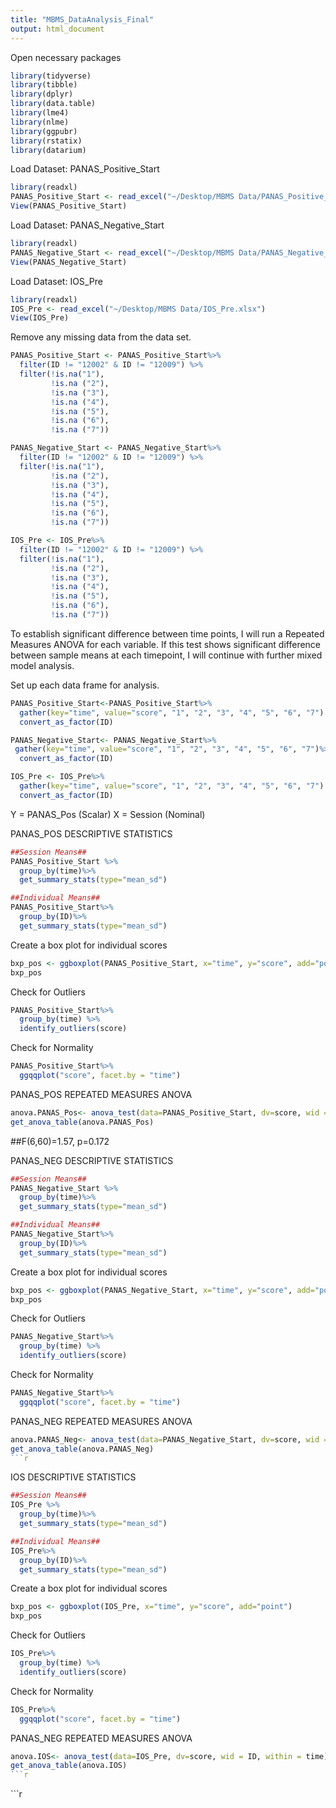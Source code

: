 ```yaml
---
title: "MBMS_DataAnalysis_Final"
output: html_document
---
```

Open necessary packages
```r
library(tidyverse)
library(tibble)
library(dplyr)
library(data.table)
library(lme4)
library(nlme)
library(ggpubr)
library(rstatix)
library(datarium)

```

Load Dataset: PANAS_Positive_Start
```r
library(readxl)
PANAS_Positive_Start <- read_excel("~/Desktop/MBMS Data/PANAS_Positive_Start.xlsx")
View(PANAS_Positive_Start)
```
Load Dataset: PANAS_Negative_Start
```r
library(readxl)
PANAS_Negative_Start <- read_excel("~/Desktop/MBMS Data/PANAS_Negative_Start.xlsx")
View(PANAS_Negative_Start)
```
Load Dataset: IOS_Pre
```r
library(readxl)
IOS_Pre <- read_excel("~/Desktop/MBMS Data/IOS_Pre.xlsx")
View(IOS_Pre)
```

Remove any missing data from the data set. 
```r
PANAS_Positive_Start <- PANAS_Positive_Start%>%
  filter(ID != "12002" & ID != "12009") %>%
  filter(!is.na("1"),
         !is.na ("2"), 
         !is.na ("3"),
         !is.na ("4"), 
         !is.na ("5"),
         !is.na ("6"), 
         !is.na ("7"))

PANAS_Negative_Start <- PANAS_Negative_Start%>%
  filter(ID != "12002" & ID != "12009") %>%
  filter(!is.na("1"),
         !is.na ("2"), 
         !is.na ("3"),
         !is.na ("4"), 
         !is.na ("5"),
         !is.na ("6"), 
         !is.na ("7"))

IOS_Pre <- IOS_Pre%>%
  filter(ID != "12002" & ID != "12009") %>%
  filter(!is.na("1"),
         !is.na ("2"), 
         !is.na ("3"),
         !is.na ("4"), 
         !is.na ("5"),
         !is.na ("6"), 
         !is.na ("7"))
```

To establish significant difference between time points, I will run a Repeated Measures ANOVA for each variable. If this test shows significant difference between sample means at each timepoint, I will continue with further mixed model analysis. 

Set up each data frame for analysis.
```r
PANAS_Positive_Start<-PANAS_Positive_Start%>%
  gather(key="time", value="score", "1", "2", "3", "4", "5", "6", "7") %>%
  convert_as_factor(ID)

PANAS_Negative_Start<- PANAS_Negative_Start%>%
 gather(key="time", value="score", "1", "2", "3", "4", "5", "6", "7")%>%
  convert_as_factor(ID)

IOS_Pre <- IOS_Pre%>%
  gather(key="time", value="score", "1", "2", "3", "4", "5", "6", "7") %>%
  convert_as_factor(ID)

```

Y = PANAS_Pos (Scalar)
X = Session (Nominal)

PANAS_POS DESCRIPTIVE STATISTICS
```r
##Session Means##
PANAS_Positive_Start %>%
  group_by(time)%>%
  get_summary_stats(type="mean_sd")

```
```r
##Individual Means##
PANAS_Positive_Start%>%
  group_by(ID)%>%
  get_summary_stats(type="mean_sd")
```
Create a box plot for individual scores
```r
bxp_pos <- ggboxplot(PANAS_Positive_Start, x="time", y="score", add="point") 
bxp_pos
```
Check for Outliers 
```r
PANAS_Positive_Start%>%
  group_by(time) %>%
  identify_outliers(score)
```

Check for Normality
```r
PANAS_Positive_Start%>%
  ggqqplot("score", facet.by = "time")
```
PANAS_POS REPEATED MEASURES ANOVA
```r
anova.PANAS_Pos<- anova_test(data=PANAS_Positive_Start, dv=score, wid = ID, within = time)
get_anova_table(anova.PANAS_Pos)
```
##F(6,60)=1.57, p=0.172

PANAS_NEG DESCRIPTIVE STATISTICS
```r
##Session Means##
PANAS_Negative_Start %>%
  group_by(time)%>%
  get_summary_stats(type="mean_sd")

```

```r
##Individual Means##
PANAS_Negative_Start%>%
  group_by(ID)%>%
  get_summary_stats(type="mean_sd")
```

Create a box plot for individual scores
```r
bxp_pos <- ggboxplot(PANAS_Negative_Start, x="time", y="score", add="point") 
bxp_pos
```
Check for Outliers 
```r
PANAS_Negative_Start%>%
  group_by(time) %>%
  identify_outliers(score)
```
Check for Normality
```r
PANAS_Negative_Start%>%
  ggqqplot("score", facet.by = "time")
```
PANAS_NEG REPEATED MEASURES ANOVA
```r
anova.PANAS_Neg<- anova_test(data=PANAS_Negative_Start, dv=score, wid = ID, within = time)
get_anova_table(anova.PANAS_Neg)
```r
```

IOS DESCRIPTIVE STATISTICS
```r
##Session Means##
IOS_Pre %>%
  group_by(time)%>%
  get_summary_stats(type="mean_sd")

```

```r
##Individual Means##
IOS_Pre%>%
  group_by(ID)%>%
  get_summary_stats(type="mean_sd")
```

Create a box plot for individual scores
```r
bxp_pos <- ggboxplot(IOS_Pre, x="time", y="score", add="point") 
bxp_pos
```
Check for Outliers 
```r
IOS_Pre%>%
  group_by(time) %>%
  identify_outliers(score)
```
Check for Normality
```r
IOS_Pre%>%
  ggqqplot("score", facet.by = "time")
```
PANAS_NEG REPEATED MEASURES ANOVA
```r
anova.IOS<- anova_test(data=IOS_Pre, dv=score, wid = ID, within = time)
get_anova_table(anova.IOS)
```r
```

```r
